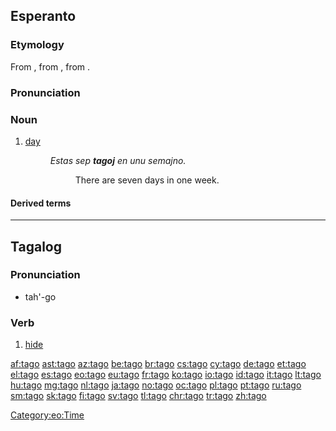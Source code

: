 {{also|Tago|tágo}}
==Esperanto==

===Etymology===
From {{etyl|de|eo}} {{m|de|Tag}}, from {{etyl|goh|eo}} {{m|goh|tac}}, from {{etyl|gem-pro|eo}} {{m|gem-pro|*dagaz}}.

===Pronunciation===
{{eo-pron}}

===Noun===
{{eo-head}}

# [[day]]
#: ''Estas sep '''tagoj''' en unu semajno.''
#:: There are seven days in one week.

====Derived terms====
{{der3
|{{l|eo|antaŭtagmezo||the [[AM]]}}
|{{l|eo|ĉiutage||every day, [[daily]]}}
|{{l|eo|labortago||[[working day]], [[weekday]]}}
|{{l|eo|naskiĝotago||[[birthday]]}}
|{{l|eo|posttagmezo||the [[PM]]}}
|{{l|eo|ripoztago||rest day, [[weekend]] day}}
|{{l|eo|supertago||[[leap day]]}}
|{{l|eo|taga||of or related to day}}
|{{l|eo|tagdaŭra||lasting all day}}
|{{l|eo|tage||in the daytime}}
|{{l|eo|taglibro||[[diary]]}}
|{{l|eo|tagmezo||[[noon]]}}
}}

{{eo BRO|2}}
{{eo GCSE|0}}
{{Universala Vortaro}}

[[Category:eo:Time]]

----

==Tagalog==

===Pronunciation===
* tah'-go

===Verb===
{{head|tl|verb}}

# [[hide]]

[[af:tago]]
[[ast:tago]]
[[az:tago]]
[[be:tago]]
[[br:tago]]
[[cs:tago]]
[[cy:tago]]
[[de:tago]]
[[et:tago]]
[[el:tago]]
[[es:tago]]
[[eo:tago]]
[[eu:tago]]
[[fr:tago]]
[[ko:tago]]
[[io:tago]]
[[id:tago]]
[[it:tago]]
[[lt:tago]]
[[hu:tago]]
[[mg:tago]]
[[nl:tago]]
[[ja:tago]]
[[no:tago]]
[[oc:tago]]
[[pl:tago]]
[[pt:tago]]
[[ru:tago]]
[[sm:tago]]
[[sk:tago]]
[[fi:tago]]
[[sv:tago]]
[[tl:tago]]
[[chr:tago]]
[[tr:tago]]
[[zh:tago]]